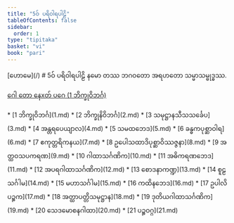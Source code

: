 ```yaml
---
title: "5ဝ် ပရိဝါရပါဠိ"
tableOfContents: false
sidebar:
  order: 1
type: "tipitaka"
basket: "vi"
book: "pari"
---
```



<Paragraph type="center" book="pari">
[ဟောမေ](/)
</Paragraph>

<Paragraph type="center" book="pari">
# 5ဝ် ပရိဝါရပါဠိ
</Paragraph>

<Paragraph number="1" book="pari">
နမော တဿ ဘဂဝတော အရဟတော သမ္မာသမ္ဗုဒ္ဓဿ.

[ဂေါ တော နေxတ် ပဂေ (1 ဘိက္ခုဝိဘင်္ဂ)](1.md)



</Paragraph>

<TableOfContents book="pari" section="5">
* [1 ဘိက္ခုဝိဘင်္ဂ](1.md)
* [2 ဘိက္ခုနိဝိဘင်္ဂ](2.md)
* [3 သမုဋ္ဌာနသီသသင်္ခေပ](3.md)
* [4 အန္တရပေယျာလ](4.md)
* [5 သမထဘေဒ](5.md)
* [6 ခန္ဓကပုစ္ဆာဝါရ](6.md)
* [7 ဧကုတ္တရိကနယ](7.md)
* [8 ဥပေါသထာဒိပုစ္ဆာဝိဿဇ္ဇနာ](8.md)
* [9 အတ္ထဝသပကရဏ](9.md)
* [10 ဂါထာသင်္ဂဏိက](10.md)
* [11 အဓိကရဏဘေဒ](11.md)
* [12 အပရဂါထာသင်္ဂဏိက](12.md)
* [13 စောဒနာကဏ္ဍ](13.md)
* [14 စူဠသင်္ဂါမ](14.md)
* [15 မဟာသင်္ဂါမ](15.md)
* [16 ကထိနဘေဒ](16.md)
* [17 ဥပါလိပဉ္စက](17.md)
* [18 အတ္ထာပတ္တိသမုဋ္ဌာန](18.md)
* [19 ဒုတိယဂါထာသင်္ဂဏိက](19.md)
* [20 သေဒမောစနဂါထာ](20.md)
* [21 ပဉ္စဝဂ္ဂ](21.md)
</TableOfContents>